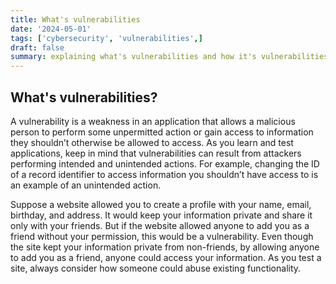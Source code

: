```yaml
---
title: What's vulnerabilities
date: '2024-05-01'
tags: ['cybersecurity', 'vulnerabilities',]
draft: false
summary: explaining what's vulnerabilities and how it's vulnerabilities occurs.
---
```


## What's vulnerabilities?

A vulnerability is a weakness in an application that allows a malicious
person to perform some unpermitted action or gain access to
information they shouldn’t otherwise be allowed to access.
As you learn and test applications, keep in mind that vulnerabilities
can result from attackers performing intended and unintended actions.
For example, changing the ID of a record identifier to access
information you shouldn’t have access to is an example of an
unintended action.

Suppose a website allowed you to create a profile with your name,
email, birthday, and address. It would keep your information private
and share it only with your friends. But if the website allowed anyone to
add you as a friend without your permission, this would be a
vulnerability. Even though the site kept your information private from
non-friends, by allowing anyone to add you as a friend, anyone could
access your information. As you test a site, always consider how
someone could abuse existing functionality.


